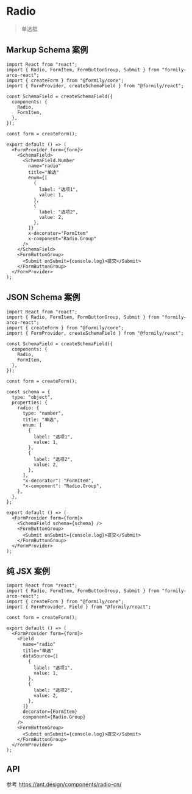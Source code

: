 # Radio

> 单选框

## Markup Schema 案例

```tsx
import React from "react";
import { Radio, FormItem, FormButtonGroup, Submit } from "formily-arco-react";
import { createForm } from "@formily/core";
import { FormProvider, createSchemaField } from "@formily/react";

const SchemaField = createSchemaField({
  components: {
    Radio,
    FormItem,
  },
});

const form = createForm();

export default () => (
  <FormProvider form={form}>
    <SchemaField>
      <SchemaField.Number
        name="radio"
        title="单选"
        enum={[
          {
            label: "选项1",
            value: 1,
          },
          {
            label: "选项2",
            value: 2,
          },
        ]}
        x-decorator="FormItem"
        x-component="Radio.Group"
      />
    </SchemaField>
    <FormButtonGroup>
      <Submit onSubmit={console.log}>提交</Submit>
    </FormButtonGroup>
  </FormProvider>
);
```

## JSON Schema 案例

```tsx
import React from "react";
import { Radio, FormItem, FormButtonGroup, Submit } from "formily-arco-react";
import { createForm } from "@formily/core";
import { FormProvider, createSchemaField } from "@formily/react";

const SchemaField = createSchemaField({
  components: {
    Radio,
    FormItem,
  },
});

const form = createForm();

const schema = {
  type: "object",
  properties: {
    radio: {
      type: "number",
      title: "单选",
      enum: [
        {
          label: "选项1",
          value: 1,
        },
        {
          label: "选项2",
          value: 2,
        },
      ],
      "x-decorator": "FormItem",
      "x-component": "Radio.Group",
    },
  },
};

export default () => (
  <FormProvider form={form}>
    <SchemaField schema={schema} />
    <FormButtonGroup>
      <Submit onSubmit={console.log}>提交</Submit>
    </FormButtonGroup>
  </FormProvider>
);
```

## 纯 JSX 案例

```tsx
import React from "react";
import { Radio, FormItem, FormButtonGroup, Submit } from "formily-arco-react";
import { createForm } from "@formily/core";
import { FormProvider, Field } from "@formily/react";

const form = createForm();

export default () => (
  <FormProvider form={form}>
    <Field
      name="radio"
      title="单选"
      dataSource={[
        {
          label: "选项1",
          value: 1,
        },
        {
          label: "选项2",
          value: 2,
        },
      ]}
      decorator={FormItem}
      component={Radio.Group}
    />
    <FormButtonGroup>
      <Submit onSubmit={console.log}>提交</Submit>
    </FormButtonGroup>
  </FormProvider>
);
```

## API

参考 https://ant.design/components/radio-cn/
